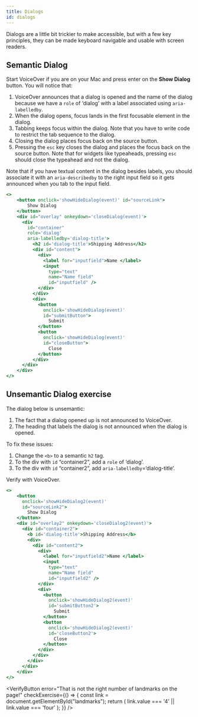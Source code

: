 ```yaml
---
title: Dialogs
id: dialogs
---
```


Dialogs are a little bit trickier to make accessible, but with a few key
principles, they can be made keyboard navigable and usable with screen readers.

## Semantic Dialog

Start VoiceOver if you are on your Mac and press enter on the **Show Dialog** button.
You will notice that:

1. VoiceOver announces that a dialog is opened and the name of the dialog because we have a `role` of ‘dialog’ with a label associated using `aria-labelledby`.
2. When the dialog opens, focus lands in the first focusable element in the dialog.
3. Tabbing keeps focus within the dialog. Note that you have to write code to restrict the tab sequence to the dialog.
4. Closing the dialog places focus back on the source button.
5. Pressing the `esc` key closes the dialog and places the focus back on the source button. Note that for widgets like typeaheads, pressing `esc` should close the typeahead and not the dialog.

Note that if you have textual content in the dialog besides labels, you should associate it with an `aria-describedby` to the right input field so it gets announced when you tab to the input field.

```jsx live
<>
    <button onclick='showHideDialog(event)' id="sourceLink">
        Show Dialog
    </button>
    <div id="overlay" onkeydown='closeDialog(event)'>
      <div
        id="container"
        role='dialog'
        aria-labelledby='dialog-title'>
          <h2 id='dialog-title'>Shipping Address</h2>
          <div id="content">
            <div>
              <label for="inputfield">Name </label>
              <input
                type="text"
                name="Name field"
                id="inputfield" />
            </div>
          </div>
          <div>
            <button
              onclick='showHideDialog(event)'
              id="submitButton">
                Submit
            </button>
            <button
              onclick='showHideDialog(event)'
              id="closeButton">
                Close
            </button>
          </div>
      </div>
    </div>
</>
```

## Unsemantic Dialog exercise

The dialog below is unsemantic:

1. The fact that a dialog opened up is not announced to VoiceOver.
2. The heading that labels the dialog is not announced when the dialog is opened.

To fix these issues:

1. Change the `<b>` to a semantic `h2` tag.
2. To the div with `id` “container2”, add a `role` of ‘dialog’.
3. To the div with `id` “container2”, add `aria-labelledby`=‘dialog-title’.

Verify with VoiceOver.

```jsx live
<>
    <button
      onclick='showHideDialog2(event)'
      id="sourceLink2">
        Show Dialog
    </button>
    <div id="overlay2" onkeydown='closeDialog2(event)'>
      <div id="container2">
        <b id='dialog-title'>Shipping Address</b>
        <div>
          <div id="content2">
            <div>
              <label for="inputfield2">Name </label>
              <input
                type="text"
                name="Name field"
                id="inputfield2" />
            </div>
            <div>
              <button
                onclick='showHideDialog2(event)'
                id='submitButton2'>
                  Submit
              </button>
              <button
                onclick='showHideDialog2(event)'
                id='closeButton2'>
                  Close
              </button>
            </div>
          </div>
        </div>
      </div>
    </div>
</>
```


<VerifyButton
  error="That is not the right number of landmarks on the page!"
  checkExercise={() => {
    const link = document.getElementById("landmarks");
    return (
      link.value === '4' ||
      link.value === 'four'
    );
  }}
/>

